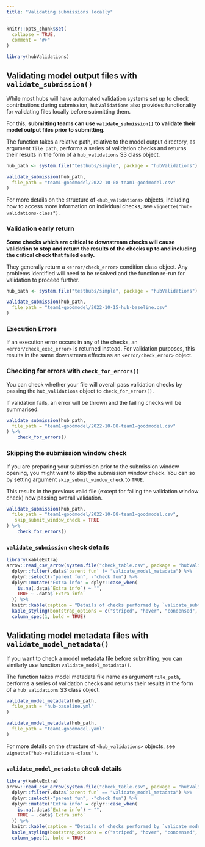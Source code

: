 ```yaml
---
title: "Validating submissions locally"
---
```


```r
knitr::opts_chunk$set(
  collapse = TRUE,
  comment = "#>"
)
```

```r
library(hubValidations)
```

## Validating model output files with `validate_submission()`

While most hubs will have automated validation systems set up to check contributions during submission, `hubValidations` also provides functionality for validating files locally before submitting them.

For this, **submitting teams can use `validate_submission()` to validate their model output files prior to submitting.**

The function takes a relative path, relative to the model output directory, as argument `file_path`, performs a series of validation checks and returns their results in the form of a `hub_validations` S3 class object.

```r
hub_path <- system.file("testhubs/simple", package = "hubValidations")

validate_submission(hub_path,
  file_path = "team1-goodmodel/2022-10-08-team1-goodmodel.csv"
)
```

For more details on the structure of `<hub_validations>` objects, including how to access more information on individual checks, see `vignette("hub-validations-class")`.

### Validation early return

**Some checks which are critical to downstream checks will cause validation to stop and return the results of the checks up to and including the critical check that failed early.**

They generally return a `<error/check_error>` condition class object.
Any problems identified will need to be resolved and the function re-run for validation to proceed further.


```r
hub_path <- system.file("testhubs/simple", package = "hubValidations")

validate_submission(hub_path,
  file_path = "team1-goodmodel/2022-10-15-hub-baseline.csv"
)
```

### Execution Errors

If an execution error occurs in any of the checks, an `<error/check_exec_error>` is returned instead. For validation purposes, this results in the same downstream effects as an `<error/check_error>` object.


### Checking for errors with `check_for_errors()`

You can check whether your file will overall pass validation checks by passing the `hub_validations` object to `check_for_errors()`. 

If validation fails, an error will be thrown and the failing checks will be summarised.

```r
validate_submission(hub_path,
  file_path = "team1-goodmodel/2022-10-08-team1-goodmodel.csv"
) %>% 
    check_for_errors()
```



### Skipping the submission window check

If you are preparing your submission prior to the submission window opening, you might want to skip the submission window check.
You can so by setting argument `skip_submit_window_check` to `TRUE`. 

This results in the previous valid file (except for failing the validation window check) now passing overall validation.

```r
validate_submission(hub_path,
  file_path = "team1-goodmodel/2022-10-08-team1-goodmodel.csv",
   skip_submit_window_check = TRUE
) %>% 
    check_for_errors()
```





### `validate_submission` check details

```r
library(kableExtra)
arrow::read_csv_arrow(system.file("check_table.csv", package = "hubValidations")) %>%
  dplyr::filter(.data$`parent fun` != "validate_model_metadata") %>%
  dplyr::select(-"parent fun", -"check fun") %>%
  dplyr::mutate("Extra info" = dplyr::case_when(
    is.na(.data$`Extra info`) ~ "",
    TRUE ~ .data$`Extra info`
  )) %>%
  knitr::kable(caption = "Details of checks performed by `validate_submission()`") %>%
  kable_styling(bootstrap_options = c("striped", "hover", "condensed", "responsive")) %>%
  column_spec(1, bold = TRUE)
```


## Validating model metadata files with `validate_model_metadata()`

If you want to check a model metadata file before submitting, you can similarly use function `validate_model_metadata()`.

The function takes model metadata file name as argument `file_path`, performs a series of validation checks and returns their results in the form of a `hub_validations` S3 class object.

```r
validate_model_metadata(hub_path,
  file_path = "hub-baseline.yml"
)

validate_model_metadata(hub_path,
  file_path = "team1-goodmodel.yaml"
)
```


For more details on the structure of `<hub_validations>` objects, see `vignette("hub-validations-class")`.

### `validate_model_metadata` check details

```r
library(kableExtra)
arrow::read_csv_arrow(system.file("check_table.csv", package = "hubValidations")) %>%
  dplyr::filter(.data$`parent fun` == "validate_model_metadata") %>%
  dplyr::select(-"parent fun", -"check fun") %>%
  dplyr::mutate("Extra info" = dplyr::case_when(
    is.na(.data$`Extra info`) ~ "",
    TRUE ~ .data$`Extra info`
  )) %>%
  knitr::kable(caption = "Details of checks performed by `validate_model_metadata()`") %>%
  kable_styling(bootstrap_options = c("striped", "hover", "condensed", "responsive")) %>%
  column_spec(1, bold = TRUE)
```
